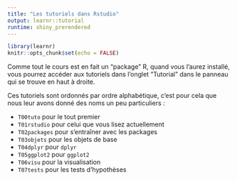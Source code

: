 ```yaml
---
title: "Les tutoriels dans Rstudio"
output: learnr::tutorial
runtime: shiny_prerendered
---
```


```r
library(learnr)
knitr::opts_chunk$set(echo = FALSE)
```

Comme tout le cours est en fait un "package" R, quand vous l'aurez installé, vous pourrez accéder aux tutoriels dans l'onglet "Tutorial" dans le panneau qui se trouve en haut à droite.

Ces tutoriels sont ordonnés par ordre alphabétique, c'est pour cela que nous leur avons donné des noms un peu particuliers : 

  * `T00tuto` pour le tout premier
  * `T01rstudio` pour celui que vous lisez actuellement
  * `T02packages` pour s'entraîner avec les packages
  * `T03objets` pour les objets de base
  * `T04dplyr` pour `dplyr`
  * `T05ggplot2` pour `ggplot2`
  * `T06visu` pour la visualisation
  * `T07tests` pour les tests d'hypothèses
  
